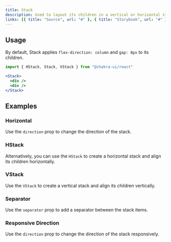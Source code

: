 ```yaml
---
title: Stack
description: Used to layout its children in a vertical or horizontal stack.
links: [{ title: "Source", url: "#" }, { title: "Storybook", url: "#" }]
---
```


<ExampleTabs name="stack-basic" />

## Usage

By default, Stack applies `flex-direction: column` and `gap: 8px` to its
children.

```jsx
import { HStack, Stack, VStack } from "@chakra-ui/react"
```

```jsx
<Stack>
  <div />
  <div />
</Stack>
```

## Examples

### Horizontal

Use the `direction` prop to change the direction of the stack.

<ExampleTabs name="stack-horizontal" />

### HStack

Alternatively, you can use the `HStack` to create a horizontal stack and align
its children horizontally.

<ExampleTabs name="stack-with-hstack" />

### VStack

Use the `VStack` to create a vertical stack and align its children vertically.

<ExampleTabs name="stack-with-vstack" />

### Separator

Use the `separator` prop to add a separator between the stack items.

<ExampleTabs name="stack-with-separator" />

### Responsive Direction

Use the `direction` prop to change the direction of the stack responsively.

<ExampleTabs name="stack-with-responsive-direction" />
